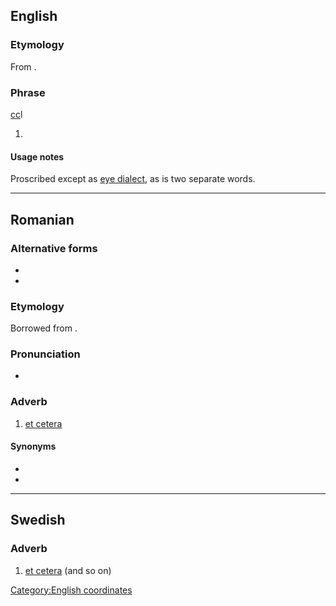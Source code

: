 {{also|etcétera|etcètera|et cetera|et cétéra}}
==English==

===Etymology===
From {{etyl|la|en}} {{m|la|et cetera||[[etc.]]: and the [[other]] [[thing]]s}}.

===Phrase===
{{en-phrase}}[[cc]]<nowiki/>l

# {{alternative form of|et cetera|lang=en}}

====Usage notes====
Proscribed except as [[eye dialect]], as ''{{l|en|et cetera}}'' is two separate words.

[[Category:English coordinates]]

----

==Romanian==

===Alternative forms===
* {{l|ro|et cetera}}
* {{l|ro|ețetera}}

===Etymology===
Borrowed from {{bor|ro|la|et cētera||and the others|notext=1}}.

===Pronunciation===
* {{IPA|/etˈtʃe.te.ra/|lang=ro}}

===Adverb===
{{ro-adv}}

# [[et cetera]]

====Synonyms====
* {{l|ro|proci}}
* {{l|ro|și așa mai departe}}

----

==Swedish==

===Adverb===
{{sv-adv|-}}

# [[et cetera]] (and so on)